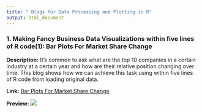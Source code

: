 ```yaml
---
title: " Blogs for Data Processing and Plotting in R"
output: html_document
---
```






### 1. Making Fancy Business Data Visualizations within five lines of R code(1): Bar Plots For Market Share Change

**Description:** It's common to ask what are the top 10 companies in a certain industry at a certain year and how are their relative position changing over time. This blog shows how we can achieve this task using within five lines of R code from loading original data. 

**Link:** [Bar Plots For Market Share Change](https://jkang37.github.io/Data-Processing-and-Plotting/Blogs/blog1.html)

**Preview:**
![](images/blog1.jpeg)

